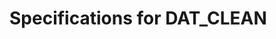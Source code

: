 # Specifications for DAT_CLEAN


\begin{itemize}

  \item Rename the first column to Ptid
  
  \item Subset to rows not missing in EventTimePrimaryD1, not missing in EventTimePrimaryD29, and not missing in EventTimePrimaryD57
  
  \item Define EarlyendpointD57 (and similarly EarlyendpointD29, always included whether or not has29 is T or F) as: EarlyinfectionD57==1 | (EventIndPrimaryD1==1 & EventTimePrimaryD1 < NumberdaysD1toD57 + 7),1,0))

  \item Define age.geq.65, a binary variable indicating Age >= 65

  \item Define ethnicity, a factor variable that has three levels:   "Hispanic or Latino", "Not Hispanic or Latino", "Not reported and unknown"

  \item Define race, a factor variable that has the following levels:   "White", "Black or African American",
  "Asian", "American Indian or Alaska Native",
  "Native Hawaiian or Other Pacific Islander", "Multiracial",
  "Other", "Not reported and unknown"

  \item Define WhiteNonHispanic, a binary variable that takes value 1 if race is White and ethnicity is not Hispanic, 0 if race is not "white or unknown" OR ethnicity is Hispanic, and NA otherwise
  
  \item Define MinorityInd, a binary variable that takes value 1 if WhiteNonHispanic is 0, and 0 otherwise including when WhiteNonHispanic is NA
  
  \item Define Bstratum, an integer variable to index randomization strata. For Moderna, there are three strata: age >= 65, age < 65 and HighRiskInd==1, age < 65 and HighRiskInd==0
  
  \item Define demo.stratum, an integer variable to index the demographics strata. For Moderna, there are six strata: URMforsubcohortsampling [1, 0] x Bstratum. Note that there are NA's in URMforsubcohortsampling, so demo.stratum and variables that depend on it would have NA's as well.
  
  \item Define tps.stratum, an integer variable to index correlates sampling strata. For Moderna, there are 24 strata: [placebo/baseline negative, placebo/baseline positive, vaccine/baseline negative, vaccine/baseline positive] x demo.stratum

  \item Define Wstratum, an integer variable to index strata for computing weights. For Moderna, there can be 28 strata: if not case (EventIndPrimaryD29==0): tps.stratum, else: [25 - placebo/baseline negative, 26 - placebo/baseline positive, 27 - vaccine/baseline negative, 28 - vaccine/baseline positive]. Notes: a) Some strata may be empty. b) A case will be assigned a stratum from 25 to 28 even if its demo.stratum is NA. c) For trials other than Moderna, add 1-4 to the maximum tps.stratum.
  
  \item Define TwophasesampInd, a 0/1 variable. It is defined as as the intersection of
  \begin{itemize}
    \item either in the subchort or EventIndPrimaryD29 == 1
    \item no missing values in baseline, Day 29, or Day 57 binding to Spike or RBD
  \end{itemize}  

  \item Define TwophasesampInd.2, a 0/1 variable. It is defined as as the intersection of
  \begin{itemize}
    \item either in the subchort or EventIndPrimaryD29 == 1
    \item no missing values in baseline or Day 29 binding to Spike or RBD
  \end{itemize}  

  \item Define wt (and similarly wt.2), a double variable. The weights equal the sampling probabilities of TwophasesampInd==1 within each Wstratum. This variable is only defined for subjects satisfying EarlyendpointD57==0 & Perprotocol == 1 & EventTimePrimaryD57>=7 and set to NA otherwise. 
  
  \item Define wt.subcohort, a double variable. The weights equal the sampling probabilities of TwophasesampInd==1 & SubcohortInd within each tps.stratum. This variable is only defined for subjects satisfying EarlyendpointD57==0 & Perprotocol == 1 and set to NA otherwise
  
  \item Define ph1.D57 as having non-NA wt. Define ph1.D29 as having non-NA wt.2. Define ph1.immuno as having non-NA wt.subcohort.
  
  \item Define ph2.D57 as ph1.D57 & TwophasesampInd; ph2.D29 as ph2.D29 & TwophasesampInd.2; ph2.immuno as ph1.immuno & SubcohortInd & TwophasesampInd.

  \item Carry out single imputation using the R package mice for the subjects satisfying TwophasesampInd==1. Imputation is done separately for vaccine arm baseline seronegative, vaccine arm baseline seropositive, placebo arm baseline seronegative, and placebo arm baseline seropositive. Since baseline, D29 and D57 binding to Spike and RBD are required in this subset of people, the imputation is intended to fill in missing marker values for neutralization assays at these three time points. The imputation is done with the package mice with default parameters and seed 1. Notes: 1. The order of variables matters in imputation: c(outer(c("B", "Day29", "Day57"), c("bindSpike", "bindRBD", "pseudoneutid50", "pseudoneutid80"), "%.%")). 2. If there is no missing data in the dataset, this piece cannot be verified. 3. Be careful not to change subjects outside TwophasesampInd==1. 4.   diagnostics = FALSE and remove_collinear=F are needed in call to mice to avoid errors due to collinearity. 5. Before imputation, check to see if any columns are constant columns with missing values. If yes, set the whole column to the constant, including the missing values, otherwise mice will throw an error.

  \item Repeat single imputation for the subjects satisfying TwophasesampInd.2==1 and only impute these variables: c(outer(c("B", "Day29"), c("bindSpike", "bindRBD", "pseudoneutid50", "pseudoneutid80"), "%.%")).  


  \item Apply conversion factors (defined in _common.R) to all the binding variables at baseline, Day29 and Day57. No need to apply conversion factors to deltas because they are fold changes and the conversion factors cancel out. Note that conversion factor is on antilog scale.
  
  \item Censor each of the markers in all markers (including bindN but not liveneutmn50 yet) measured by baseline, Day29 and Day57. Censoring means setting values < lower limits of detection (llods, defined in _common.R) to half of the llods. (Note that llods are on the antilog scale and need to be transformed.) However, we will not set values > uloqs to uloqs for either binding variables or nAb markers. ULOQ censoring may happen in sub-analyses.
  
  \item Define Delta57overBxxx, Delta29overBxxx, and Delta57over29xxx for each xxx in the variable assays+bindN. This step needs to happen after censoring. Deltas are computed by taking the difference between two markers. Since the markers are on the log scale, the deltas represent the log10 fold rise. No transformation is needed. Negative values are left as they are. One complication here is that we want to censor by lloqs (set values less than lloqs to half of lloqs) before computing the delta, but we want the individual time points markers to remain censored by lloq.
  
  \item Finally, if a dataset does not have the Day29 markers, the previous steps are adjusted accordingly. For example, TwophasesampInd.2 and wt.2 will not be defined. 
  

\end{itemize}



